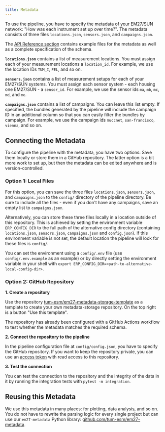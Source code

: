 ```yaml
---
title: Metadata
---
```


To use the pipeline, you have to specify the metadata of your EM27/SUN network: "How was each instrument set up over time?". The metadata consists of three files `locations.json`, `sensors.json`, and `campaigns.json`.

The [API Reference section](/api-reference/metadata) contains example files for the metadata as well as a complete specification of the schema.

**`locations.json`** contains a list of measurement locations. You must assign each of your measurement locations a `location_id`. For example, we use the location IDs `TUM_I`, `FEL`, and so on.

**`sensors.json`** contains a list of measurement setups for each of your EM27/SUN systems. You must assign each sensor system - each housing one EM27/SUN - a `sensor_id`. For example, we use the sensor ids `ma`, `mb`, `mc`, `md`, and `me`.

**`campaigns.json`** contains a list of campaigns. You can leave this list empty. If specified, the bundles generated by the pipeline will include the campaign ID in an additional column so that you can easily filter the bundles by campaign. For example, we use the campaign ids `muccnet`, `san-francisco`, `vienna`, and so on.

## Connecting the Metadata

To configure the pipeline with the metadata, you have two options: Save them locally or store them in a GitHub repository. The latter option is a bit more work to set up, but then the metadata can be edited anywhere and is version-controlled.

### Option 1: Local Files

For this option, you can save the three files `locations.json`, `sensors.json`, and `campaigns.json` to the `config/` directory of the pipeline directory. Be sure to include all the files - even if you don't have any campaigns, save an empty list to `campaigns.json`.

Alternatively, you can store these three files locally in a location outside of this repository. This is achieved by setting the environment variable `ERP_CONFIG_DIR` to the full path of the alternative config directory (containing `locations.json`, `sensors.json`, `campaigns.json` and `config.json`). If this environment variable is not set, the default location the pipeline will look for these files is `config/`.

You can set the environment using a `config/.env` file (use `config/.env.example` as an example) or by directly setting the environment variable in your shell with `export ERP_CONFIG_DIR=<path-to-alternative-local-config-dir>`.

### Option 2: GitHub Repository

**1. Create a repository**

Use the repository [tum-esm/em27-metadata-storage-template](https://github.com/tum-esm/em27-metadata-storage-template) as a template to create your own metadata-storage repository. On the top right is a button "Use this template".

The repository has already been configured with a GitHub Actions workflow to test whether the metadata matches the required schema.

**2. Connect the repository to the pipeline**

In the pipeline configuration file at `config/config.json`, you have to specify the GitHub repository. If you want to keep the repository private, you can use an [access token](https://docs.github.com/en/authentication/keeping-your-account-and-data-secure/managing-your-personal-access-tokens#creating-a-personal-access-token-classic) with read access to this repository.

**3. Test the connection**

You can test the connection to the repository and the integrity of the data in it by running the integration tests with `pytest -m integration`.

## Reusing this Metadata

We use this metadata in many places: for plotting, data analysis, and so on. You do not have to rewrite the parsing logic for every single project but can use our `em27-metadata` Python library: [github.com/tum-esm/em27-metadata](https://github.com/tum-esm/em27-metadata).
